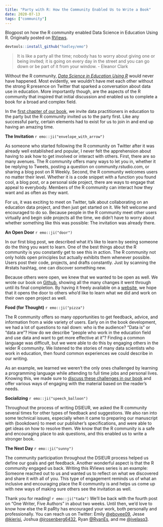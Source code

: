 ```yaml
---
title: "Party with R: How the Community Enabled Us to Write a Book"
date: 2020-07-13
tags: ["community"]
---
```


Blogpost on how the R community enabled Data Science in Education Using R. Originally posted on [RViews](https://rviews.rstudio.com/2020/08/03/party-with-r-how-the-community-enabled-us-to-write-a-book/).

<!--more-->

```r
devtools::install_github("hadley/emo")
```

> It is like a party all the time; nobody has to worry about giving one or being invited; it is going on every day in the street and you can go down or be part of it from your window. - Eleanor Clark

Without the R community, [*Data Science in Education Using R*](https://www.datascienceineducation.com/) would never have happened. Most evidently, we wouldn't have met each other without the strong R presence on Twitter that sparked a conversation about data use in education. More importantly though, are the aspects of the R community that inspired that initial discussion and enabled us to complete a book for a broad and complex field. 

In the [first chapter of our book](https://datascienceineducation.com/c01.html), we invite data practitioners in education to the party but the R community invited us to the party first. Like any successful party, certain elements had to exist for us to join in and end up having an amazing time.

**The Invitation** `r emo::ji("envelope_with_arrow")`

As someone who started following the R community on Twitter after it was already well established and popular, I never felt the apprehension about having to ask how to get involved or interact with others. First, there are so many avenues. The R community offers many ways to let you in, whether it be replying to Tweets, posting a question on community.rstudio.com, or sharing a blog post on R Weekly. Second, the R community welcomes users no matter their level. Whether it is a code snippet with a function you found cool, a blog post, or a personal side project, there are ways to engage that appeal to everybody. Members of the R community can interact how they want and as often as they want.

For us, it was exciting to meet on Twitter, talk about collaborating on an education data project, and then just get started on it. We felt welcome and encouraged to do so. Because people in the R community meet other users virtually and begin side projects all the time, we didn’t have to worry about whether something like this was possible: The invitation was already there.

**An Open Door** `r emo::ji("door")`

In our first blog post, we described what it’s like to learn by seeing someone do the thing you want to learn. One of the best things about the R community is you constantly get to see this in action. The R community not only holds open principles but actually exhibits them whenever possible. Users post their code, projects, and drafts constantly. Just by scanning the #rstats hashtag, one can discover something new.

Because others were open, we knew that we wanted to be open as well. We wrote our book on [Github](https://github.com/data-edu/data-science-in-education), showing all the many changes it went through until its final completion. By having it freely available on a [website](https://www.datascienceineducation.com/), we hope that it opens the door to others who’d like to learn what we did and work on their own open project as well.

**Food (for Thought)** `r emo::ji("pizza")`

The R community offers so many opportunities to get feedback, advice, and information from a wide variety of users. Early on in the book development, we had a lot of questions to nail down: who is the audience? "Data is" or "data are"? How do we describe "people who work in the education field and use data and want to get more effective at it"? Finding a common language was difficult, but we were able to do this by engaging others in the wider R community. We listened to the stories of many data scientists who work in education, then found common experiences we could describe in our writing.

As an example, we learned we weren’t the only ones challenged by learning a programming language while attending to full time jobs and personal lives. Knowing this, we made sure to [discuss these challenges in our book](https://datascienceineducation.com/c02.html#different-strokes-for-different-data-scientists-in-education) and offer various ways of engaging with the material based on the reader’s needs.

**Socializing** `r emo::ji("speech_balloon")`

Throughout the process of writing DSIEUR, we asked the R community several times for other types of feedback and suggestions. We also ran into some technical issues, especially when it came to preparing our manuscript with {bookdown} to meet our publisher's specifications, and were able to get ideas on how to resolve them. We know that the R community is a safe and encouraging place to ask questions, and this enabled us to write a stronger book.

**The Next Day** `r emo::ji("sunny")`

The community participation throughout the DSIEUR process helped us define our goals and get feedback. Another wonderful aspect is that the R community engaged us back. Writing this RViews series is an example: Someone reached out to us and wanted us to reflect on what we discovered and share it with all of you. This type of engagement reminds us of what an inclusive and encouraging place the R community is and helps us come up with new ways of making sure others see the invitation as well.

Thank you for reading! `r emo::ji("tada")` We’ll be back with the fourth post on "One Writer, Five Authors" in about two weeks. Until then, we’d love to know how else the R paRty has encouraged your work, both personally and professionally. You can reach us on Twitter: Emily [@ebovee09](https://twitter.com/ebovee09), Jesse [@kierisi](https://twitter.com/kierisi), Joshua [@jrosenberg6432](https://twitter.com/jrosenberg6432), Ryan [@RyanEs](https://twitter.com/RyanEs), and me [@ivelasq3](https://twitter.com/ivelasq3).
